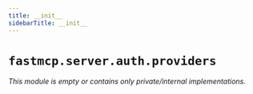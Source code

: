 ---
title: __init__
sidebarTitle: __init__
---

# `fastmcp.server.auth.providers`

*This module is empty or contains only private/internal implementations.*
